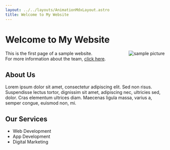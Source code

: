```yaml
---
layout: ../../layouts/AnimationMdxLayout.astro
title: Welcome to My Website
---
```



# Welcome to My Website

<span data-astro-transition-persist="image" style="float:right; margin-bottom:3ex">![sample picture](https://picsum.photos/300/400.webp?grayscale&blur=1)</span>


This is the first page of a sample website. \
For more information about the team, [click here](../two/).



## About Us

Lorem ipsum dolor sit amet, consectetur adipiscing elit. Sed non risus. Suspendisse lectus tortor, dignissim sit amet, adipiscing nec, ultricies sed, dolor. Cras elementum ultrices diam. Maecenas ligula massa, varius a, semper congue, euismod non, mi.


## Our Services

- Web Development
- App Development
- Digital Marketing


